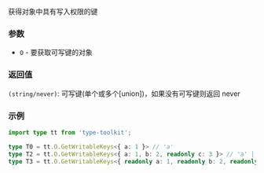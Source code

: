 获得对象中具有写入权限的键

### 参数

- `O` - 要获取可写键的对象

### 返回值

`(string/never)`: 可写键(单个或多个[union])，如果没有可写键则返回 never

### 示例

```ts
import type tt from 'type-toolkit';

type T0 = tt.O.GetWritableKeys<{ a: 1 }> // 'a'
type T2 = tt.O.GetWritableKeys<{ a: 1, b: 2, readonly c: 3 }> // 'a' | 'b'
type T3 = tt.O.GetWritableKeys<{ readonly a: 1, readonly b: 2, readonly c: 3 }> // never
```
